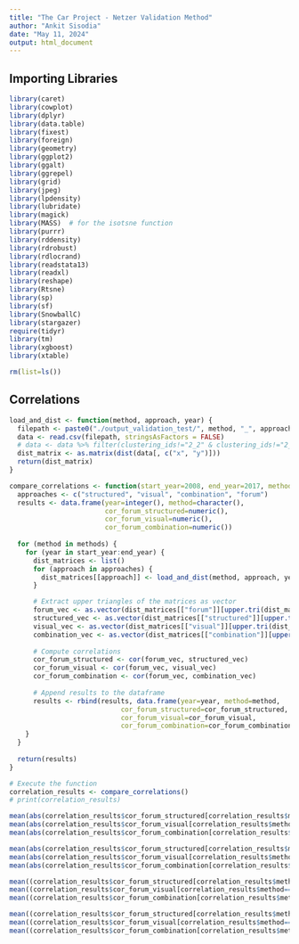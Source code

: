 ```yaml
---
title: "The Car Project - Netzer Validation Method"
author: "Ankit Sisodia"
date: "May 11, 2024"
output: html_document
---
```


## Importing Libraries

```r

library(caret)
library(cowplot)
library(dplyr)
library(data.table)
library(fixest)
library(foreign)
library(geometry)
library(ggplot2)
library(ggalt)
library(ggrepel)
library(grid)
library(jpeg)
library(lpdensity)
library(lubridate)
library(magick)
library(MASS)  # for the isotsne function
library(purrr)
library(rddensity)
library(rdrobust)
library(rdlocrand)
library(readstata13)
library(readxl)
library(reshape)
library(Rtsne)
library(sp)
library(sf)
library(SnowballC)
library(stargazer)
require(tidyr)
library(tm)
library(xgboost)
library(xtable)

rm(list=ls())

```

## Correlations

```r

load_and_dist <- function(method, approach, year) {
  filepath <- paste0("./output_validation_test/", method, "_", approach, "_", year, ".csv")
  data <- read.csv(filepath, stringsAsFactors = FALSE)
  # data <- data %>% filter(clustering_ids!="2_2" & clustering_ids!="2_4" & clustering_ids!="2_6" & clustering_ids!="3_1" & clustering_ids!="3_4" & clustering_ids!="3_6" & clustering_ids!="14_1" & clustering_ids!="14_2" & clustering_ids!="14_3" & clustering_ids!="14_5" & clustering_ids!="21_1" & clustering_ids!="21_3" & clustering_ids!="21_5" & clustering_ids!="35_2" & clustering_ids!="35_3" & clustering_ids!="37_11" & clustering_ids!="37_2" & clustering_ids!="37_5"  & clustering_ids!="37_6" & clustering_ids!="37_7" & clustering_ids!="37_8"  & clustering_ids!="37_9" & clustering_ids!="55_5" & clustering_ids!="55_9"  & clustering_ids!="68_1" & clustering_ids!="68_2" & clustering_ids!="68_3"  & clustering_ids!="85_1" & clustering_ids!="85_3" & clustering_ids!="85_5"  & clustering_ids!="85_6" & clustering_ids!="85_7" & clustering_ids!="54_1"  & clustering_ids!="54_4" & clustering_ids!="54_6" & clustering_ids!="54_7"  & clustering_ids!="79_1" & clustering_ids!="79_10" & clustering_ids!="79_11" & clustering_ids!="79_12" & clustering_ids!="79_2" & clustering_ids!="79_6" & clustering_ids!="79_8" & clustering_ids!="79_9" & clustering_ids!="84_1" & clustering_ids!="84_2")
  dist_matrix <- as.matrix(dist(data[, c("x", "y")]))
  return(dist_matrix)
}

compare_correlations <- function(start_year=2008, end_year=2017, methods=c("mds", "tsne")) {
  approaches <- c("structured", "visual", "combination", "forum")
  results <- data.frame(year=integer(), method=character(), 
                        cor_forum_structured=numeric(), 
                        cor_forum_visual=numeric(), 
                        cor_forum_combination=numeric())
  
  for (method in methods) {
    for (year in start_year:end_year) {
      dist_matrices <- list()
      for (approach in approaches) {
        dist_matrices[[approach]] <- load_and_dist(method, approach, year)
      }

      # Extract upper triangles of the matrices as vector
      forum_vec <- as.vector(dist_matrices[["forum"]][upper.tri(dist_matrices[["forum"]])])
      structured_vec <- as.vector(dist_matrices[["structured"]][upper.tri(dist_matrices[["structured"]])])
      visual_vec <- as.vector(dist_matrices[["visual"]][upper.tri(dist_matrices[["visual"]])])
      combination_vec <- as.vector(dist_matrices[["combination"]][upper.tri(dist_matrices[["combination"]])])
      
      # Compute correlations
      cor_forum_structured <- cor(forum_vec, structured_vec)
      cor_forum_visual <- cor(forum_vec, visual_vec)
      cor_forum_combination <- cor(forum_vec, combination_vec)
      
      # Append results to the dataframe
      results <- rbind(results, data.frame(year=year, method=method, 
                            cor_forum_structured=cor_forum_structured, 
                            cor_forum_visual=cor_forum_visual, 
                            cor_forum_combination=cor_forum_combination))
    }
  }
  
  return(results)
}

# Execute the function
correlation_results <- compare_correlations()
# print(correlation_results)

mean(abs(correlation_results$cor_forum_structured[correlation_results$method=="mds"]))
mean(abs(correlation_results$cor_forum_visual[correlation_results$method=="mds"]))
mean(abs(correlation_results$cor_forum_combination[correlation_results$method=="mds"]))

mean(abs(correlation_results$cor_forum_structured[correlation_results$method=="tsne"]))
mean(abs(correlation_results$cor_forum_visual[correlation_results$method=="tsne"]))
mean(abs(correlation_results$cor_forum_combination[correlation_results$method=="tsne"]))

mean((correlation_results$cor_forum_structured[correlation_results$method=="mds"]))
mean((correlation_results$cor_forum_visual[correlation_results$method=="mds"]))
mean((correlation_results$cor_forum_combination[correlation_results$method=="mds"]))

mean((correlation_results$cor_forum_structured[correlation_results$method=="tsne"]))
mean((correlation_results$cor_forum_visual[correlation_results$method=="tsne"]))
mean((correlation_results$cor_forum_combination[correlation_results$method=="tsne"]))

```
